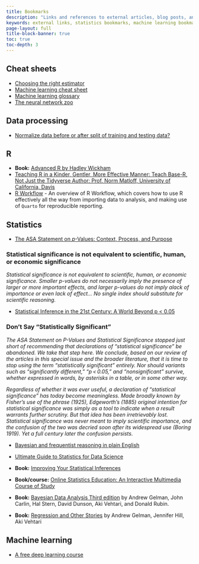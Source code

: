 ```yaml
---
title: Bookmarks
description: "Links and references to external articles, blog posts, and stack exchange threads"
keywords: external links, statistics bookmarks, machine learning bookmarks
page-layout: full
title-block-banner: true
toc: true
toc-depth: 3
---
```


## Cheat sheets

-   [Choosing the right estimator](https://scikit-learn.org/stable/tutorial/machine_learning_map/index.html)
-   [Machine learning cheat sheet](https://github.com/rohitfarmer/machine-learning-cheat-sheet/raw/master/machine-learning-cheat-sheet.pdf)
-   [Machine learning glossary](https://ml-cheatsheet.readthedocs.io/en/latest/index.html)
-   [The neural network zoo](https://www.asimovinstitute.org/neural-network-zoo/)

## Data processing

-   [Normalize data before or after split of training and testing data?](https://stackoverflow.com/questions/49444262/normalize-data-before-or-after-split-of-training-and-testing-data)

## R

-   **Book:** [Advanced R by Hadley Wickham](http://adv-r.had.co.nz/)
-   [Teaching R in a Kinder, Gentler, More Effective Manner: Teach Base-R, Not Just the Tidyverse Author: Prof. Norm Matloff, University of California, Davis](https://github.com/matloff/TidyverseSkeptic)
-   [R Workflow](https://www.fharrell.com/post/rflow/) - An overview of R Workflow, which covers how to use R effectively all the way from importing data to analysis, and making use of `Quarto` for reproducible reporting.

## Statistics

-   [The ASA Statement on *p*-Values: Context, Process, and Purpose](https://doi.org/10.1080/00031305.2016.1154108)

::: {.callout-note appearance="minimal" icon="false" collapse="true"}
### Statistical significance is not equivalent to scientific, human, or economic significance

*Statistical significance is not equivalent to scientific, human, or economic significance. Smaller p-values do not necessarily imply the presence of larger or more important effects, and larger p-values do not imply alack of importance or even lack of effect... No single index should substitute for scientific reasoning.*
:::

-   [Statistical Inference in the 21st Century: A World Beyond p \< 0.05](https://www.tandfonline.com/toc/utas20/73/sup1)

::: {.callout-note appearance="minimal" icon="false" collapse="true"}
### Don't Say "Statistically Significant"

*The ASA Statement on P-Values and Statistical Significance stopped just short of recommending that declarations of "statistical significance" be abandoned. We take that step here. We conclude, based on our review of the articles in this special issue and the broader literature, that it is time to stop using the term "statistically significant" entirely. Nor should variants such as "significantly different," "p \< 0.05," and "nonsignificant" survive, whether expressed in words, by asterisks in a table, or in some other way.*

*Regardless of whether it was ever useful, a declaration of "statistical significance" has today become meaningless. Made broadly known by Fisher's use of the phrase (1925), Edgeworth's (1885) original intention for statistical significance was simply as a tool to indicate when a result warrants further scrutiny. But that idea has been irretrievably lost. Statistical significance was never meant to imply scientific importance, and the confusion of the two was decried soon after its widespread use (Boring 1919). Yet a full century later the confusion persists.*
:::

-   [Bayesian and frequentist reasoning in plain English](https://stats.stackexchange.com/questions/22/bayesian-and-frequentist-reasoning-in-plain-english)

-   [Ultimate Guide to Statistics for Data Science](https://towardsdatascience.com/ultimate-guide-to-statistics-for-data-science-a3d8f1fd69a7)

-   **Book:** [Improving Your Statistical Inferences](https://lakens.github.io/statistical_inferences/index.html)

-   **Book/course:** [Online Statistics Education: An Interactive Multimedia Course of Study](https://onlinestatbook.com/2/index.html)

-   **Book:** [Bayesian Data Analysis Third edition](https://stat.columbia.edu/~gelman/book/) by Andrew Gelman, John Carlin, Hal Stern, David Dunson, Aki Vehtari, and Donald Rubin.

-   **Book:** [Regression and Other Stories](https://avehtari.github.io/ROS-Examples/) by Andrew Gelman, Jennifer Hill, Aki Vehtari

## Machine learning

-   [A free deep learning course](https://fleuret.org/dlc/)
